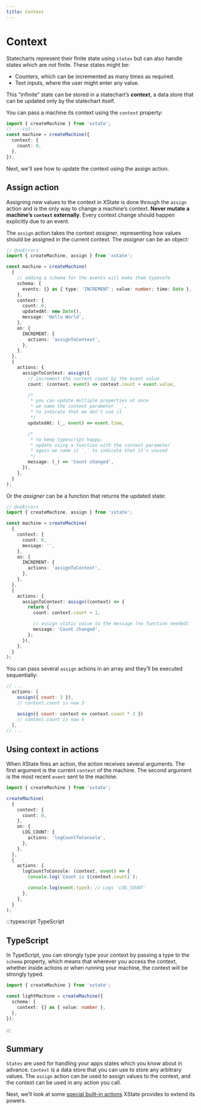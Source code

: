 ```yaml
---
title: Context
---
```


# Context

<!-- deps: ["states", "transitions-and-events", "actions"] -->

Statecharts represent their finite state using `states` but can also handle states which are _not_ finite. These states might be:

- Counters, which can be incremented as many times as required.
- Text inputs, where the user might enter any value.

This “infinite” state can be stored in a statechart’s **context**, a data store that can be updated only by the statechart itself.

You can pass a machine its context using the `context` property:

```ts twoslash {2-4}
import { createMachine } from 'xstate';
// ---cut---
const machine = createMachine({
  context: {
    count: 0,
  },
});
```

Next, we'll see how to update the context using the assign action.

## Assign action

<!-- deps: ["context", "actions", "self-transitions"] -->

Assigning new values to the context in XState is done through the `assign` action and is the only way to change a machine’s context. **Never mutate a machine’s `context` externally**. Every context change should happen explicitly due to an event.

The `assign` action takes the context _assigner_, representing how values should be assigned in the current context. The _assigner_ can be an object:

```ts twoslash {22-40}
// @noErrors
import { createMachine, assign } from 'xstate';

const machine = createMachine(
  {
    // adding a schema for the events will make them typesafe
    schema: {
      events: {} as { type: 'INCREMENT'; value: number; time: Date },
    },
    context: {
      count: 0,
      updatedAt: new Date(),
      message: 'Hello World',
    },
    on: {
      INCREMENT: {
        actions: 'assignToContext',
      },
    },
  },
  {
    actions: {
      assignToContext: assign({
        // increment the current count by the event value
        count: (context, event) => context.count + event.value,

        /*
         * you can update multiple properties at once
         * we name the context parameter `_`,
         * to indicate that we don't use it
         */
        updatedAt: (_, event) => event.time,

        /*
         * to keep typescript happy,
         * update using a function with the context parameter
         * again we name it `_` to indicate that it's unused
         */
        message: (_) => 'Count changed',
      }),
    },
  }
);
```

Or the _assigner_ can be a function that returns the updated state:

```ts twoslash {16-23}
// @noErrors
import { createMachine, assign } from 'xstate';

const machine = createMachine(
  {
    context: {
      count: 0,
      message: '',
    },
    on: {
      INCREMENT: {
        actions: 'assignToContext',
      },
    },
  },
  {
    actions: {
      assignToContext: assign((context) => {
        return {
          count: context.count + 1,

          // assign static value to the message (no function needed)
          message: 'Count changed',
        };
      }),
    },
  }
);
```

You can pass several `assign` actions in an array and they’ll be executed sequentially:

```js
// ...
  actions: [
    assign({ count: 3 }),
    // context.count is now 3

    assign({ count: context => context.count * 2 })
    // context.count is now 6
  ],
// ...
```

## Using context in actions

<!-- deps: ["actions", "context"] -->

When XState fires an action, the action receives several arguments. The first argument is the current `context` of the machine. The second argument is the most recent `event` sent to the machine.

```ts twoslash {15-19}
import { createMachine } from 'xstate';

createMachine(
  {
    context: {
      count: 0,
    },
    on: {
      LOG_COUNT: {
        actions: 'logCountToConsole',
      },
    },
  },
  {
    actions: {
      logCountToConsole: (context, event) => {
        console.log(`Count is ${context.count}`);

        console.log(event.type); // Logs 'LOG_COUNT'
      },
    },
  }
);
```

:::typescript TypeScript

<!-- deps: [context, assign-action] -->

## TypeScript

In TypeScript, you can strongly type your context by passing a type to the `schema` property, which means that wherever you access the context, whether inside actions or when running your machine, the context will be strongly typed.

```ts twoslash
import { createMachine } from 'xstate';

const lightMachine = createMachine({
  schema: {
    context: {} as { value: number },
  },
});
```

:::

## Summary

`States` are used for handling your apps states which you know about in advance.
`Context` is a data store that you can use to store any arbitrary values.
The `assign` action can be used to assign values to the context, and the context can be used in any action you call.

Next, we’ll look at some [special built-in actions](/xstate/actions/built-in-actions) XState provides to extend its powers.
